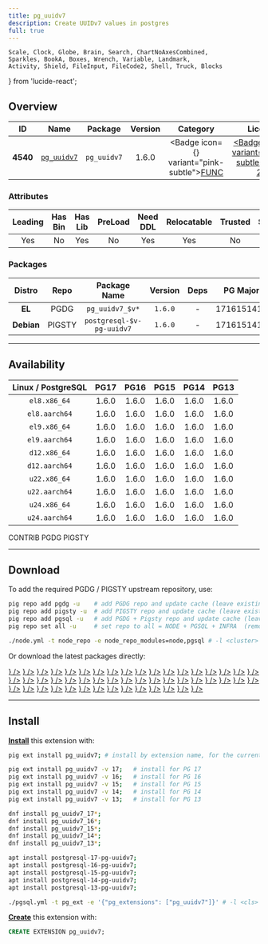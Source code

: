 ```yaml
---
title: pg_uuidv7
description: Create UUIDv7 values in postgres
full: true
---
```


    Scale, Clock, Globe, Brain, Search, ChartNoAxesCombined,
    Sparkles, BookA, Boxes, Wrench, Variable, Landmark,
    Activity, Shield, FileInput, FileCode2, Shell, Truck, Blocks
} from 'lucide-react';

## Overview

| <TooltipIconButton tooltip="Extension unique identifier" side="top">ID</TooltipIconButton> | <TooltipIconButton tooltip="Extension name" side="top">Name</TooltipIconButton> | <TooltipIconButton tooltip="Package name for installation" side="top">Package</TooltipIconButton> | <TooltipIconButton tooltip="Latest available extension version" side="top">Version</TooltipIconButton> | <TooltipIconButton tooltip="Extension category" side="top">Category</TooltipIconButton> | <TooltipIconButton tooltip="Open source license" side="top">License</TooltipIconButton> | <TooltipIconButton tooltip="Programming language" side="top">Lang</TooltipIconButton> |
|:--------:|:--------:|:----------:|:--------------:|:---------------------------------------:|:------------------------------------------------------:|:----:|
| **4540** | [`pg_uuidv7`](https://github.com/fboulnois/pg_uuidv7) | `pg_uuidv7` | 1.6.0 | <Badge icon={<Variable />} variant="pink-subtle"><a href="/ext/func" className="no-underline">FUNC</a></Badge> | <a href="/ext/list/license#mpl-20" className="no-underline"><Badge icon={<Scale />} variant="green-subtle">MPL-2.0</Badge></a> | <a href="/ext/list/lang#c"><Badge icon={<FileCode2 />} variant="blue-subtle">C</Badge></a> |

### Attributes

| <TooltipIconButton tooltip="The Primary Leading extension in the Package" side="top">Leading</TooltipIconButton> | <TooltipIconButton tooltip="Contains binary utils" side="top">Has Bin</TooltipIconButton> | <TooltipIconButton tooltip="Contains .so shared library files" side="top">Has Lib</TooltipIconButton> | <TooltipIconButton tooltip="Requires preloading via shared_preload_libraries" side="top">PreLoad</TooltipIconButton> | <TooltipIconButton tooltip="Requires CREATE EXTENSION DDL command" side="top">Need DDL</TooltipIconButton> | <TooltipIconButton tooltip="Can be installed in any schema" side="top">Relocatable</TooltipIconButton> | <TooltipIconButton tooltip="Can be created by non-superuser" side="top">Trusted</TooltipIconButton> | <TooltipIconButton tooltip="Schemas used by this extension" side="top">Schemas</TooltipIconButton> |
|:-------:|:-------:|:-------:|:-------:|:--------:|:-----------:|:-------:|:-------:|
| Yes | No | Yes | No | Yes | Yes | No | - |

### Packages

| <TooltipIconButton tooltip="Linux distribution family, EL or Debian" side="top">Distro</TooltipIconButton> | <TooltipIconButton tooltip="Package repository" side="top">Repo</TooltipIconButton> | <TooltipIconButton tooltip="The RPM/DEB Package Name Pattern (replace $v with real pg major)" side="top">Package Name</TooltipIconButton> | <TooltipIconButton tooltip="Latest package version" side="top">Version</TooltipIconButton> | <TooltipIconButton tooltip="RPM/DEB Package dependencies" side="top">Deps</TooltipIconButton> | <TooltipIconButton tooltip="Available in these PostgreSQL Major Versions" side="top">PG Major</TooltipIconButton> |
|:----------:|:--------:|:------------------------:|:-----------:|:------------:|:------------------:|
|   **EL**   | <Badge variant="blue-subtle"><span className="font-bold">PGDG</span></Badge> | `pg_uuidv7_$v*` | `1.6.0` | - | <Badge variant="green-subtle">17</Badge><Badge variant="green-subtle">16</Badge><Badge variant="green-subtle">15</Badge><Badge variant="green-subtle">14</Badge><Badge variant="green-subtle">13</Badge> |
| **Debian** | <Badge variant="amber-subtle"><span className="font-bold">PIGSTY</span></Badge> | `postgresql-$v-pg-uuidv7` | `1.6.0` | - | <Badge variant="green-subtle">17</Badge><Badge variant="green-subtle">16</Badge><Badge variant="green-subtle">15</Badge><Badge variant="green-subtle">14</Badge><Badge variant="green-subtle">13</Badge> |



------

## Availability

| <TooltipIconButton tooltip="Linux Distro Arch / PostgreSQL Major Version" side="top">Linux / PostgreSQL </TooltipIconButton> | **PG17** | **PG16** | **PG15** | **PG14** | **PG13** |
|:-----:|:-----:|:-----:|:-----:|:-----:|:-----:|
| `el8.x86_64` | <Badge variant="blue-subtle">1.6.0</Badge> | <Badge variant="blue-subtle">1.6.0</Badge> | <Badge variant="blue-subtle">1.6.0</Badge> | <Badge variant="blue-subtle">1.6.0</Badge> | <Badge variant="blue-subtle">1.6.0</Badge> |
| `el8.aarch64` | <Badge variant="blue-subtle">1.6.0</Badge> | <Badge variant="blue-subtle">1.6.0</Badge> | <Badge variant="blue-subtle">1.6.0</Badge> | <Badge variant="blue-subtle">1.6.0</Badge> | <Badge variant="blue-subtle">1.6.0</Badge> |
| `el9.x86_64` | <Badge variant="blue-subtle">1.6.0</Badge> | <Badge variant="blue-subtle">1.6.0</Badge> | <Badge variant="blue-subtle">1.6.0</Badge> | <Badge variant="blue-subtle">1.6.0</Badge> | <Badge variant="blue-subtle">1.6.0</Badge> |
| `el9.aarch64` | <Badge variant="blue-subtle">1.6.0</Badge> | <Badge variant="blue-subtle">1.6.0</Badge> | <Badge variant="blue-subtle">1.6.0</Badge> | <Badge variant="blue-subtle">1.6.0</Badge> | <Badge variant="blue-subtle">1.6.0</Badge> |
| `d12.x86_64` | <Badge variant="amber-subtle">1.6.0</Badge> | <Badge variant="amber-subtle">1.6.0</Badge> | <Badge variant="amber-subtle">1.6.0</Badge> | <Badge variant="amber-subtle">1.6.0</Badge> | <Badge variant="amber-subtle">1.6.0</Badge> |
| `d12.aarch64` | <Badge variant="amber-subtle">1.6.0</Badge> | <Badge variant="amber-subtle">1.6.0</Badge> | <Badge variant="amber-subtle">1.6.0</Badge> | <Badge variant="amber-subtle">1.6.0</Badge> | <Badge variant="amber-subtle">1.6.0</Badge> |
| `u22.x86_64` | <Badge variant="amber-subtle">1.6.0</Badge> | <Badge variant="amber-subtle">1.6.0</Badge> | <Badge variant="amber-subtle">1.6.0</Badge> | <Badge variant="amber-subtle">1.6.0</Badge> | <Badge variant="amber-subtle">1.6.0</Badge> |
| `u22.aarch64` | <Badge variant="amber-subtle">1.6.0</Badge> | <Badge variant="amber-subtle">1.6.0</Badge> | <Badge variant="amber-subtle">1.6.0</Badge> | <Badge variant="amber-subtle">1.6.0</Badge> | <Badge variant="amber-subtle">1.6.0</Badge> |
| `u24.x86_64` | <Badge variant="amber-subtle">1.6.0</Badge> | <Badge variant="amber-subtle">1.6.0</Badge> | <Badge variant="amber-subtle">1.6.0</Badge> | <Badge variant="amber-subtle">1.6.0</Badge> | <Badge variant="amber-subtle">1.6.0</Badge> |
| `u24.aarch64` | <Badge variant="amber-subtle">1.6.0</Badge> | <Badge variant="amber-subtle">1.6.0</Badge> | <Badge variant="amber-subtle">1.6.0</Badge> | <Badge variant="amber-subtle">1.6.0</Badge> | <Badge variant="amber-subtle">1.6.0</Badge> |

<Badge variant="green-subtle"><span className="font-black">CONTRIB</span></Badge> <Badge variant="blue-subtle"><span className="font-black">PGDG</span></Badge> <Badge variant="amber-subtle"><span className="font-black">PIGSTY</span></Badge>

------

## Download

To add the required PGDG / PIGSTY upstream repository, use:

```bash tab="pig"
pig repo add pgdg -u    # add PGDG repo and update cache (leave existing repos)
pig repo add pigsty -u  # add PIGSTY repo and update cache (leave existing repos)
pig repo add pgsql -u   # add PGDG + Pigsty repo and update cache (leave existing repos)
pig repo set all -u     # set repo to all = NODE + PGSQL + INFRA  (remove existing repos)
```
```bash tab="pigsty"
./node.yml -t node_repo -e node_repo_modules=node,pgsql # -l <cluster>
```

Or download the latest packages directly:

<Files>
    <Folder name="el8.x86_64">
        <a href="https://download.postgresql.org/pub/repos/yum/17/redhat/rhel-8-x86_64/pg_uuidv7_17-1.6.0-1PGDG.rhel8.x86_64.rpm"><File name="pg_uuidv7_17-1.6.0-1PGDG.rhel8.x86_64.rpm" icon={<Package className="text-emerald-500" />} /></a>
        <a href="https://download.postgresql.org/pub/repos/yum/16/redhat/rhel-8-x86_64/pg_uuidv7_16-1.6.0-1PGDG.rhel8.x86_64.rpm"><File name="pg_uuidv7_16-1.6.0-1PGDG.rhel8.x86_64.rpm" icon={<Package className="text-emerald-500" />} /></a>
        <a href="https://download.postgresql.org/pub/repos/yum/15/redhat/rhel-8-x86_64/pg_uuidv7_15-1.6.0-1PGDG.rhel8.x86_64.rpm"><File name="pg_uuidv7_15-1.6.0-1PGDG.rhel8.x86_64.rpm" icon={<Package className="text-emerald-500" />} /></a>
        <a href="https://download.postgresql.org/pub/repos/yum/14/redhat/rhel-8-x86_64/pg_uuidv7_14-1.6.0-1PGDG.rhel8.x86_64.rpm"><File name="pg_uuidv7_14-1.6.0-1PGDG.rhel8.x86_64.rpm" icon={<Package className="text-emerald-500" />} /></a>
        <a href="https://download.postgresql.org/pub/repos/yum/13/redhat/rhel-8-x86_64/pg_uuidv7_13-1.6.0-1PGDG.rhel8.x86_64.rpm"><File name="pg_uuidv7_13-1.6.0-1PGDG.rhel8.x86_64.rpm" icon={<Package className="text-emerald-500" />} /></a>
    </Folder>
    <Folder name="el8.aarch64">
        <a href="https://download.postgresql.org/pub/repos/yum/17/redhat/rhel-8-aarch64/pg_uuidv7_17-1.6.0-1PGDG.rhel8.aarch64.rpm"><File name="pg_uuidv7_17-1.6.0-1PGDG.rhel8.aarch64.rpm" icon={<Package className="text-orange-500" />} /></a>
        <a href="https://download.postgresql.org/pub/repos/yum/16/redhat/rhel-8-aarch64/pg_uuidv7_16-1.6.0-1PGDG.rhel8.aarch64.rpm"><File name="pg_uuidv7_16-1.6.0-1PGDG.rhel8.aarch64.rpm" icon={<Package className="text-orange-500" />} /></a>
        <a href="https://download.postgresql.org/pub/repos/yum/15/redhat/rhel-8-aarch64/pg_uuidv7_15-1.6.0-1PGDG.rhel8.aarch64.rpm"><File name="pg_uuidv7_15-1.6.0-1PGDG.rhel8.aarch64.rpm" icon={<Package className="text-orange-500" />} /></a>
        <a href="https://download.postgresql.org/pub/repos/yum/14/redhat/rhel-8-aarch64/pg_uuidv7_14-1.6.0-1PGDG.rhel8.aarch64.rpm"><File name="pg_uuidv7_14-1.6.0-1PGDG.rhel8.aarch64.rpm" icon={<Package className="text-orange-500" />} /></a>
        <a href="https://download.postgresql.org/pub/repos/yum/13/redhat/rhel-8-aarch64/pg_uuidv7_13-1.6.0-1PGDG.rhel8.aarch64.rpm"><File name="pg_uuidv7_13-1.6.0-1PGDG.rhel8.aarch64.rpm" icon={<Package className="text-orange-500" />} /></a>
    </Folder>
    <Folder name="el9.x86_64">
        <a href="https://download.postgresql.org/pub/repos/yum/17/redhat/rhel-9-x86_64/pg_uuidv7_17-1.6.0-1PGDG.rhel9.x86_64.rpm"><File name="pg_uuidv7_17-1.6.0-1PGDG.rhel9.x86_64.rpm" icon={<Package className="text-emerald-500" />} /></a>
        <a href="https://download.postgresql.org/pub/repos/yum/16/redhat/rhel-9-x86_64/pg_uuidv7_16-1.6.0-1PGDG.rhel9.x86_64.rpm"><File name="pg_uuidv7_16-1.6.0-1PGDG.rhel9.x86_64.rpm" icon={<Package className="text-emerald-500" />} /></a>
        <a href="https://download.postgresql.org/pub/repos/yum/15/redhat/rhel-9-x86_64/pg_uuidv7_15-1.6.0-1PGDG.rhel9.x86_64.rpm"><File name="pg_uuidv7_15-1.6.0-1PGDG.rhel9.x86_64.rpm" icon={<Package className="text-emerald-500" />} /></a>
        <a href="https://download.postgresql.org/pub/repos/yum/14/redhat/rhel-9-x86_64/pg_uuidv7_14-1.6.0-1PGDG.rhel9.x86_64.rpm"><File name="pg_uuidv7_14-1.6.0-1PGDG.rhel9.x86_64.rpm" icon={<Package className="text-emerald-500" />} /></a>
        <a href="https://download.postgresql.org/pub/repos/yum/13/redhat/rhel-9-x86_64/pg_uuidv7_13-1.6.0-1PGDG.rhel9.x86_64.rpm"><File name="pg_uuidv7_13-1.6.0-1PGDG.rhel9.x86_64.rpm" icon={<Package className="text-emerald-500" />} /></a>
    </Folder>
    <Folder name="el9.aarch64">
        <a href="https://download.postgresql.org/pub/repos/yum/17/redhat/rhel-9-aarch64/pg_uuidv7_17-1.6.0-1PGDG.rhel9.aarch64.rpm"><File name="pg_uuidv7_17-1.6.0-1PGDG.rhel9.aarch64.rpm" icon={<Package className="text-orange-500" />} /></a>
        <a href="https://download.postgresql.org/pub/repos/yum/16/redhat/rhel-9-aarch64/pg_uuidv7_16-1.6.0-1PGDG.rhel9.aarch64.rpm"><File name="pg_uuidv7_16-1.6.0-1PGDG.rhel9.aarch64.rpm" icon={<Package className="text-orange-500" />} /></a>
        <a href="https://download.postgresql.org/pub/repos/yum/15/redhat/rhel-9-aarch64/pg_uuidv7_15-1.6.0-1PGDG.rhel9.aarch64.rpm"><File name="pg_uuidv7_15-1.6.0-1PGDG.rhel9.aarch64.rpm" icon={<Package className="text-orange-500" />} /></a>
        <a href="https://download.postgresql.org/pub/repos/yum/14/redhat/rhel-9-aarch64/pg_uuidv7_14-1.6.0-1PGDG.rhel9.aarch64.rpm"><File name="pg_uuidv7_14-1.6.0-1PGDG.rhel9.aarch64.rpm" icon={<Package className="text-orange-500" />} /></a>
        <a href="https://download.postgresql.org/pub/repos/yum/13/redhat/rhel-9-aarch64/pg_uuidv7_13-1.6.0-1PGDG.rhel9.aarch64.rpm"><File name="pg_uuidv7_13-1.6.0-1PGDG.rhel9.aarch64.rpm" icon={<Package className="text-orange-500" />} /></a>
    </Folder>
    <Folder name="d12.x86_64">
        <a href="https://repo.pigsty.io/apt/pgsql/bookworm/pool/main/p/pg-uuidv7/postgresql-17-pg-uuidv7_1.6.0-1PIGSTY~bookworm_amd64.deb"><File name="postgresql-17-pg-uuidv7_1.6.0-1PIGSTY~bookworm_amd64.deb" icon={<Box className="text-emerald-500" />} /></a>
        <a href="https://repo.pigsty.io/apt/pgsql/bookworm/pool/main/p/pg-uuidv7/postgresql-16-pg-uuidv7_1.6.0-1PIGSTY~bookworm_amd64.deb"><File name="postgresql-16-pg-uuidv7_1.6.0-1PIGSTY~bookworm_amd64.deb" icon={<Box className="text-emerald-500" />} /></a>
        <a href="https://repo.pigsty.io/apt/pgsql/bookworm/pool/main/p/pg-uuidv7/postgresql-15-pg-uuidv7_1.6.0-1PIGSTY~bookworm_amd64.deb"><File name="postgresql-15-pg-uuidv7_1.6.0-1PIGSTY~bookworm_amd64.deb" icon={<Box className="text-emerald-500" />} /></a>
        <a href="https://repo.pigsty.io/apt/pgsql/bookworm/pool/main/p/pg-uuidv7/postgresql-14-pg-uuidv7_1.6.0-1PIGSTY~bookworm_amd64.deb"><File name="postgresql-14-pg-uuidv7_1.6.0-1PIGSTY~bookworm_amd64.deb" icon={<Box className="text-emerald-500" />} /></a>
        <a href="https://repo.pigsty.io/apt/pgsql/bookworm/pool/main/p/pg-uuidv7/postgresql-13-pg-uuidv7_1.6.0-1PIGSTY~bookworm_amd64.deb"><File name="postgresql-13-pg-uuidv7_1.6.0-1PIGSTY~bookworm_amd64.deb" icon={<Box className="text-emerald-500" />} /></a>
    </Folder>
    <Folder name="d12.aarch64">
        <a href="https://repo.pigsty.io/apt/pgsql/bookworm/pool/main/p/pg-uuidv7/postgresql-17-pg-uuidv7_1.6.0-1PIGSTY~bookworm_arm64.deb"><File name="postgresql-17-pg-uuidv7_1.6.0-1PIGSTY~bookworm_arm64.deb" icon={<Box className="text-orange-500" />} /></a>
        <a href="https://repo.pigsty.io/apt/pgsql/bookworm/pool/main/p/pg-uuidv7/postgresql-16-pg-uuidv7_1.6.0-1PIGSTY~bookworm_arm64.deb"><File name="postgresql-16-pg-uuidv7_1.6.0-1PIGSTY~bookworm_arm64.deb" icon={<Box className="text-orange-500" />} /></a>
        <a href="https://repo.pigsty.io/apt/pgsql/bookworm/pool/main/p/pg-uuidv7/postgresql-15-pg-uuidv7_1.6.0-1PIGSTY~bookworm_arm64.deb"><File name="postgresql-15-pg-uuidv7_1.6.0-1PIGSTY~bookworm_arm64.deb" icon={<Box className="text-orange-500" />} /></a>
        <a href="https://repo.pigsty.io/apt/pgsql/bookworm/pool/main/p/pg-uuidv7/postgresql-14-pg-uuidv7_1.6.0-1PIGSTY~bookworm_arm64.deb"><File name="postgresql-14-pg-uuidv7_1.6.0-1PIGSTY~bookworm_arm64.deb" icon={<Box className="text-orange-500" />} /></a>
        <a href="https://repo.pigsty.io/apt/pgsql/bookworm/pool/main/p/pg-uuidv7/postgresql-13-pg-uuidv7_1.6.0-1PIGSTY~bookworm_arm64.deb"><File name="postgresql-13-pg-uuidv7_1.6.0-1PIGSTY~bookworm_arm64.deb" icon={<Box className="text-orange-500" />} /></a>
    </Folder>
    <Folder name="u22.x86_64">
        <a href="https://repo.pigsty.io/apt/pgsql/jammy/pool/main/p/pg-uuidv7/postgresql-17-pg-uuidv7_1.6.0-1PIGSTY~jammy_amd64.deb"><File name="postgresql-17-pg-uuidv7_1.6.0-1PIGSTY~jammy_amd64.deb" icon={<Box className="text-emerald-500" />} /></a>
        <a href="https://repo.pigsty.io/apt/pgsql/jammy/pool/main/p/pg-uuidv7/postgresql-16-pg-uuidv7_1.6.0-1PIGSTY~jammy_amd64.deb"><File name="postgresql-16-pg-uuidv7_1.6.0-1PIGSTY~jammy_amd64.deb" icon={<Box className="text-emerald-500" />} /></a>
        <a href="https://repo.pigsty.io/apt/pgsql/jammy/pool/main/p/pg-uuidv7/postgresql-15-pg-uuidv7_1.6.0-1PIGSTY~jammy_amd64.deb"><File name="postgresql-15-pg-uuidv7_1.6.0-1PIGSTY~jammy_amd64.deb" icon={<Box className="text-emerald-500" />} /></a>
        <a href="https://repo.pigsty.io/apt/pgsql/jammy/pool/main/p/pg-uuidv7/postgresql-14-pg-uuidv7_1.6.0-1PIGSTY~jammy_amd64.deb"><File name="postgresql-14-pg-uuidv7_1.6.0-1PIGSTY~jammy_amd64.deb" icon={<Box className="text-emerald-500" />} /></a>
        <a href="https://repo.pigsty.io/apt/pgsql/jammy/pool/main/p/pg-uuidv7/postgresql-13-pg-uuidv7_1.6.0-1PIGSTY~jammy_amd64.deb"><File name="postgresql-13-pg-uuidv7_1.6.0-1PIGSTY~jammy_amd64.deb" icon={<Box className="text-emerald-500" />} /></a>
    </Folder>
    <Folder name="u22.aarch64">
        <a href="https://repo.pigsty.io/apt/pgsql/jammy/pool/main/p/pg-uuidv7/postgresql-17-pg-uuidv7_1.6.0-1PIGSTY~jammy_arm64.deb"><File name="postgresql-17-pg-uuidv7_1.6.0-1PIGSTY~jammy_arm64.deb" icon={<Box className="text-orange-500" />} /></a>
        <a href="https://repo.pigsty.io/apt/pgsql/jammy/pool/main/p/pg-uuidv7/postgresql-16-pg-uuidv7_1.6.0-1PIGSTY~jammy_arm64.deb"><File name="postgresql-16-pg-uuidv7_1.6.0-1PIGSTY~jammy_arm64.deb" icon={<Box className="text-orange-500" />} /></a>
        <a href="https://repo.pigsty.io/apt/pgsql/jammy/pool/main/p/pg-uuidv7/postgresql-15-pg-uuidv7_1.6.0-1PIGSTY~jammy_arm64.deb"><File name="postgresql-15-pg-uuidv7_1.6.0-1PIGSTY~jammy_arm64.deb" icon={<Box className="text-orange-500" />} /></a>
        <a href="https://repo.pigsty.io/apt/pgsql/jammy/pool/main/p/pg-uuidv7/postgresql-14-pg-uuidv7_1.6.0-1PIGSTY~jammy_arm64.deb"><File name="postgresql-14-pg-uuidv7_1.6.0-1PIGSTY~jammy_arm64.deb" icon={<Box className="text-orange-500" />} /></a>
        <a href="https://repo.pigsty.io/apt/pgsql/jammy/pool/main/p/pg-uuidv7/postgresql-13-pg-uuidv7_1.6.0-1PIGSTY~jammy_arm64.deb"><File name="postgresql-13-pg-uuidv7_1.6.0-1PIGSTY~jammy_arm64.deb" icon={<Box className="text-orange-500" />} /></a>
    </Folder>
    <Folder name="u24.x86_64">
        <a href="https://repo.pigsty.io/apt/pgsql/noble/pool/main/p/pg-uuidv7/postgresql-17-pg-uuidv7_1.6.0-1PIGSTY~noble_amd64.deb"><File name="postgresql-17-pg-uuidv7_1.6.0-1PIGSTY~noble_amd64.deb" icon={<Box className="text-emerald-500" />} /></a>
        <a href="https://repo.pigsty.io/apt/pgsql/noble/pool/main/p/pg-uuidv7/postgresql-16-pg-uuidv7_1.6.0-1PIGSTY~noble_amd64.deb"><File name="postgresql-16-pg-uuidv7_1.6.0-1PIGSTY~noble_amd64.deb" icon={<Box className="text-emerald-500" />} /></a>
        <a href="https://repo.pigsty.io/apt/pgsql/noble/pool/main/p/pg-uuidv7/postgresql-15-pg-uuidv7_1.6.0-1PIGSTY~noble_amd64.deb"><File name="postgresql-15-pg-uuidv7_1.6.0-1PIGSTY~noble_amd64.deb" icon={<Box className="text-emerald-500" />} /></a>
        <a href="https://repo.pigsty.io/apt/pgsql/noble/pool/main/p/pg-uuidv7/postgresql-14-pg-uuidv7_1.6.0-1PIGSTY~noble_amd64.deb"><File name="postgresql-14-pg-uuidv7_1.6.0-1PIGSTY~noble_amd64.deb" icon={<Box className="text-emerald-500" />} /></a>
        <a href="https://repo.pigsty.io/apt/pgsql/noble/pool/main/p/pg-uuidv7/postgresql-13-pg-uuidv7_1.6.0-1PIGSTY~noble_amd64.deb"><File name="postgresql-13-pg-uuidv7_1.6.0-1PIGSTY~noble_amd64.deb" icon={<Box className="text-emerald-500" />} /></a>
    </Folder>
    <Folder name="u24.aarch64">
        <a href="https://repo.pigsty.io/apt/pgsql/noble/pool/main/p/pg-uuidv7/postgresql-17-pg-uuidv7_1.6.0-1PIGSTY~noble_arm64.deb"><File name="postgresql-17-pg-uuidv7_1.6.0-1PIGSTY~noble_arm64.deb" icon={<Box className="text-orange-500" />} /></a>
        <a href="https://repo.pigsty.io/apt/pgsql/noble/pool/main/p/pg-uuidv7/postgresql-16-pg-uuidv7_1.6.0-1PIGSTY~noble_arm64.deb"><File name="postgresql-16-pg-uuidv7_1.6.0-1PIGSTY~noble_arm64.deb" icon={<Box className="text-orange-500" />} /></a>
        <a href="https://repo.pigsty.io/apt/pgsql/noble/pool/main/p/pg-uuidv7/postgresql-15-pg-uuidv7_1.6.0-1PIGSTY~noble_arm64.deb"><File name="postgresql-15-pg-uuidv7_1.6.0-1PIGSTY~noble_arm64.deb" icon={<Box className="text-orange-500" />} /></a>
        <a href="https://repo.pigsty.io/apt/pgsql/noble/pool/main/p/pg-uuidv7/postgresql-14-pg-uuidv7_1.6.0-1PIGSTY~noble_arm64.deb"><File name="postgresql-14-pg-uuidv7_1.6.0-1PIGSTY~noble_arm64.deb" icon={<Box className="text-orange-500" />} /></a>
        <a href="https://repo.pigsty.io/apt/pgsql/noble/pool/main/p/pg-uuidv7/postgresql-13-pg-uuidv7_1.6.0-1PIGSTY~noble_arm64.deb"><File name="postgresql-13-pg-uuidv7_1.6.0-1PIGSTY~noble_arm64.deb" icon={<Box className="text-orange-500" />} /></a>
    </Folder>
</Files>

------

## Install

[**Install**](/docs/pgsql/extension/install) this extension with:

```bash tab="pig"
pig ext install pg_uuidv7; # install by extension name, for the current active PG version

pig ext install pg_uuidv7 -v 17;   # install for PG 17
pig ext install pg_uuidv7 -v 16;   # install for PG 16
pig ext install pg_uuidv7 -v 15;   # install for PG 15
pig ext install pg_uuidv7 -v 14;   # install for PG 14
pig ext install pg_uuidv7 -v 13;   # install for PG 13
```
```bash tab="yum" 
dnf install pg_uuidv7_17*;
dnf install pg_uuidv7_16*;
dnf install pg_uuidv7_15*;
dnf install pg_uuidv7_14*;
dnf install pg_uuidv7_13*;
```
```bash tab="apt" 
apt install postgresql-17-pg-uuidv7;
apt install postgresql-16-pg-uuidv7;
apt install postgresql-15-pg-uuidv7;
apt install postgresql-14-pg-uuidv7;
apt install postgresql-13-pg-uuidv7;
```
```bash tab="ansible"
./pgsql.yml -t pg_ext -e '{"pg_extensions": ["pg_uuidv7"]}' # -l <cls>
```

[**Create**](/docs/pgsql/extension/create) this extension with:

```sql
CREATE EXTENSION pg_uuidv7;
```


